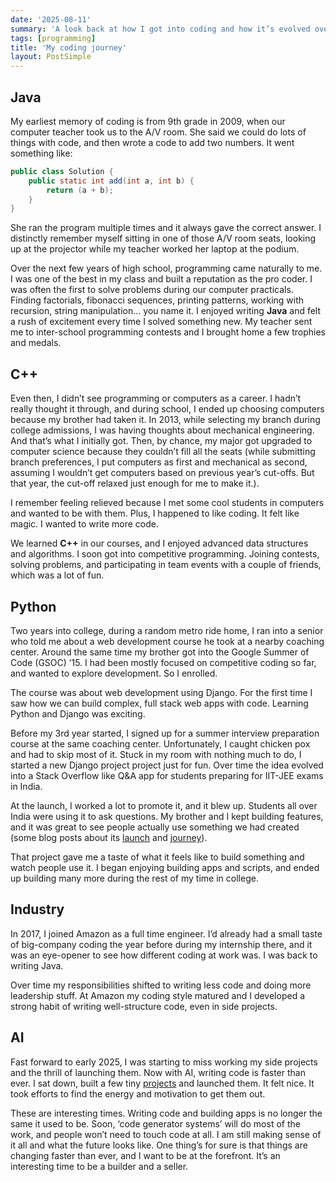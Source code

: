 ```yaml
---
date: '2025-08-11'
summary: 'A look back at how I got into coding and how it’s evolved over the years'
tags: [programming]
title: 'My coding journey'
layout: PostSimple
---
```


## Java

My earliest memory of coding is from 9th grade in 2009, when our computer teacher took us to the A/V room. She said we could do lots of things with code, and then wrote a code to add two numbers. It went something like:

```java
public class Solution {
    public static int add(int a, int b) {
        return (a + b);
    }
}
```

She ran the program multiple times and it always gave the correct answer. I distinctly remember myself sitting in one of those A/V room seats, looking up at the projector while my teacher worked her laptop at the podium.

Over the next few years of high school, programming came naturally to me. I was one of the best in my class and built a reputation as the pro coder. I was often the first to solve problems during our computer practicals. Finding factorials, fibonacci sequences, printing patterns, working with recursion, string manipulation... you name it. I enjoyed writing **Java** and felt a rush of excitement every time I solved something new. My teacher sent me to inter-school programming contests and I brought home a few trophies and medals.

## C++

Even then, I didn’t see programming or computers as a career. I hadn’t really thought it through, and during school, I ended up choosing computers because my brother had taken it. In 2013, while selecting my branch during college admissions, I was having thoughts about mechanical engineering. And that’s what I initially got. Then, by chance, my major got upgraded to computer science because they couldn’t fill all the seats (while submitting branch preferences, I put computers as first and mechanical as second, assuming I wouldn’t get computers based on previous year’s cut-offs. But that year, the cut-off relaxed just enough for me to make it.).

I remember feeling relieved because I met some cool students in computers and wanted to be with them. Plus, I happened to like coding. It felt like magic. I wanted to write more code.

We learned **C++** in our courses, and I enjoyed advanced data structures and algorithms. I soon got into competitive programming. Joining contests, solving problems, and participating in team events with a couple of friends, which was a lot of fun.

## Python

Two years into college, during a random metro ride home, I ran into a senior who told me about a web development course he took at a nearby coaching center. Around the same time my brother got into the Google Summer of Code (GSOC) ’15. I had been mostly focused on competitive coding so far, and wanted to explore development. So I enrolled.

The course was about web development using Django. For the first time I saw how we can build complex, full stack web apps with code. Learning Python and Django was exciting.

Before my 3rd year started, I signed up for a summer interview preparation course at the same coaching center. Unfortunately, I caught chicken pox and had to skip most of it. Stuck in my room with nothing much to do, I started a new Django project project just for fun. Over time the idea evolved into a Stack Overflow like Q&A app for students preparing for IIT-JEE exams in India.

At the launch, I worked a lot to promote it, and it blew up. Students all over India were using it to ask questions. My brother and I kept building features, and it was great to see people actually use something we had created (some blog posts about its [launch](https://www.bhrigu.dev/blog/deployed-and-hosted) and [journey](https://www.bhrigu.dev/blog/jeequery-journey)).

That project gave me a taste of what it feels like to build something and watch people use it. I began enjoying building apps and scripts, and ended up building many more during the rest of my time in college.

## Industry

In 2017, I joined Amazon as a full time engineer. I’d already had a small taste of big-company coding the year before during my internship there, and it was an eye-opener to see how different coding at work was. I was back to writing Java.

Over time my responsibilities shifted to writing less code and doing more leadership stuff. At Amazon my coding style matured and I developed a strong habit of writing well-structure code, even in side projects.

## AI

Fast forward to early 2025, I was starting to miss working my side projects and the thrill of launching them. Now with AI, writing code is faster than ever. I sat down, built a few tiny [projects](https://www.bhrigu.dev/projects) and launched them. It felt nice. It took efforts to find the energy and motivation to get them out.

These are interesting times. Writing code and building apps is no longer the same it used to be. Soon, ‘code generator systems’ will do most of the work, and people won’t need to touch code at all. I am still making sense of it all and what the future looks like. One thing’s for sure is that things are changing faster than ever, and I want to be at the forefront. It’s an interesting time to be a builder and a seller.
